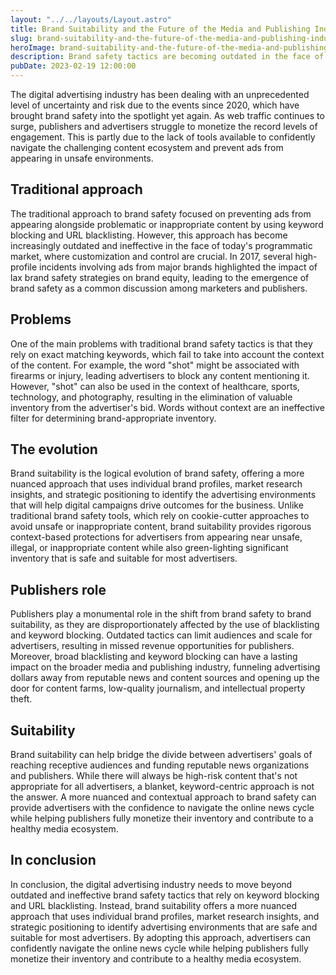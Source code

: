 ```yaml
---
layout: "../../layouts/Layout.astro"
title: Brand Suitability and the Future of the Media and Publishing Industry
slug: brand-suitability-and-the-future-of-the-media-and-publishing-industry
heroImage: brand-suitability-and-the-future-of-the-media-and-publishing-industry.png
description: Brand safety tactics are becoming outdated in the face of programmatic advertising, leading to the emergence of brand suitability. By using individual brand profiles and contextual analysis, brand suitability offers more nuanced and effective protection for advertisers while helping publishers monetize their inventory and fund reputable news sources.
pubDate: 2023-02-19 12:00:00
---
```



The digital advertising industry has been dealing with an unprecedented level of uncertainty and risk due to the events since 2020, which have brought brand safety into the spotlight yet again. As web traffic continues to surge, publishers and advertisers struggle to monetize the record levels of engagement. This is partly due to the lack of tools available to confidently navigate the challenging content ecosystem and prevent ads from appearing in unsafe environments.

## Traditional approach
The traditional approach to brand safety focused on preventing ads from appearing alongside problematic or inappropriate content by using keyword blocking and URL blacklisting. However, this approach has become increasingly outdated and ineffective in the face of today's programmatic market, where customization and control are crucial. In 2017, several high-profile incidents involving ads from major brands highlighted the impact of lax brand safety strategies on brand equity, leading to the emergence of brand safety as a common discussion among marketers and publishers.

## Problems
One of the main problems with traditional brand safety tactics is that they rely on exact matching keywords, which fail to take into account the context of the content. For example, the word "shot" might be associated with firearms or injury, leading advertisers to block any content mentioning it. However, "shot" can also be used in the context of healthcare, sports, technology, and photography, resulting in the elimination of valuable inventory from the advertiser's bid. Words without context are an ineffective filter for determining brand-appropriate inventory.

## The evolution
Brand suitability is the logical evolution of brand safety, offering a more nuanced approach that uses individual brand profiles, market research insights, and strategic positioning to identify the advertising environments that will help digital campaigns drive outcomes for the business. Unlike traditional brand safety tools, which rely on cookie-cutter approaches to avoid unsafe or inappropriate content, brand suitability provides rigorous context-based protections for advertisers from appearing near unsafe, illegal, or inappropriate content while also green-lighting significant inventory that is safe and suitable for most advertisers.

## Publishers role
Publishers play a monumental role in the shift from brand safety to brand suitability, as they are disproportionately affected by the use of blacklisting and keyword blocking. Outdated tactics can limit audiences and scale for advertisers, resulting in missed revenue opportunities for publishers. Moreover, broad blacklisting and keyword blocking can have a lasting impact on the broader media and publishing industry, funneling advertising dollars away from reputable news and content sources and opening up the door for content farms, low-quality journalism, and intellectual property theft.

## Suitability
Brand suitability can help bridge the divide between advertisers' goals of reaching receptive audiences and funding reputable news organizations and publishers. While there will always be high-risk content that's not appropriate for all advertisers, a blanket, keyword-centric approach is not the answer. A more nuanced and contextual approach to brand safety can provide advertisers with the confidence to navigate the online news cycle while helping publishers fully monetize their inventory and contribute to a healthy media ecosystem.

## In conclusion
In conclusion, the digital advertising industry needs to move beyond outdated and ineffective brand safety tactics that rely on keyword blocking and URL blacklisting. Instead, brand suitability offers a more nuanced approach that uses individual brand profiles, market research insights, and strategic positioning to identify advertising environments that are safe and suitable for most advertisers. By adopting this approach, advertisers can confidently navigate the online news cycle while helping publishers fully monetize their inventory and contribute to a healthy media ecosystem.
